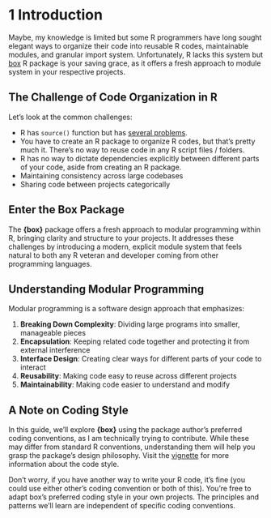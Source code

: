 # 1 Introduction

Maybe, my knowledge is limited but some R programmers have long sought elegant ways to organize their code into reusable R codes, maintainable modules, and granular import system. Unfortunately, R lacks this system but [box](https://github.com/klmr/box) R package is your saving grace, as it offers a fresh approach to module system in your respective projects.

## The Challenge of Code Organization in R

Let's look at the common challenges:

-   R has `source()` function but has [several problems](https://www.reddit.com/r/rstats/comments/lm0smw/comment/gnvy0vn/?utm_source=share&utm_medium=web3x&utm_name=web3xcss&utm_term=1&utm_content=share_button). 
-   You have to create an R package to organize R codes, but that's pretty much it. There's no way to reuse code in any R script files / folders. 
-   R has no way to dictate dependencies explicitly between different parts of your code, aside from creating an R package. 
-   Maintaining consistency across large codebases
-   Sharing code between projects categorically

## Enter the Box Package

The **{box}** package offers a fresh approach to modular programming within R, bringing clarity and structure to your projects. It addresses these challenges by introducing a modern, explicit module system that feels natural to both any R veteran and developer coming from other programming languages.

## Understanding Modular Programming

Modular programming is a software design approach that emphasizes:

1.  **Breaking Down Complexity**: Dividing large programs into smaller, manageable pieces
2.  **Encapsulation**: Keeping related code together and protecting it from external interference
3.  **Interface Design**: Creating clear ways for different parts of your code to interact
4.  **Reusability**: Making code easy to reuse across different projects
5.  **Maintainability**: Making code easier to understand and modify

## A Note on Coding Style

In this guide, we'll explore **{box}** using the package author's preferred coding conventions, as I am technically trying to contribute. While these may differ from standard R conventions, understanding them will help you grasp the package's design philosophy. Visit the [vignette](https://cran.r-project.org/web/packages/box/vignettes/contributing.html) for more information about the code style.

Don't worry, if you have another way to write your R code, it's fine (you could use either other's coding convention or both of this). You're free to adapt box's preferred coding style in your own projects. The principles and patterns we'll learn are independent of specific coding conventions.
